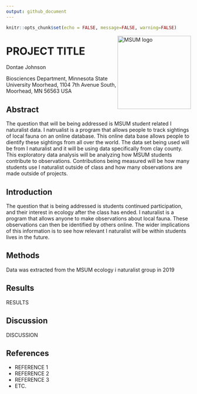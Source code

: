 ```yaml
---
output: github_document
---
```


```r
knitr::opts_chunk$set(echo = FALSE, message=FALSE, warning=FALSE)
```

<img src="https://www2.mnstate.edu/uploadedImages/Content/Marketing/logos/MSUM_Signature_Vert_Color.jpg" alt="MSUM logo" width="200" style="float:right">

# PROJECT TITLE

Dontae Johnson

Biosciences Department, Minnesota State University Moorhead, 1104 7th Avenue South, Moorhead, MN 56563 USA

## Abstract

The question that will be being addressed is MSUM student related I naturalist data. I natrualist is a program that allows people to track sightings of local fauna on an online database. This online data base allows people to dientify these sightings from all over the world. The data set being used will be from I naturalist and it will be using data specifically from clay county. This exploratory data analysis will be analyzing how MSUM students contribute to observations. Contributions being measured will be how many students use I naturalist outside of class and how many observations are made outside of projects.

## Introduction

The question that is being addressed is students continued participation, and their interest in ecology after the class has ended. I naturalist is a program that allows anyone to make observations about local fauna. These observations can then be identified by others online. The wider implications of this information is to see how relevant I naturalist will be within students lives in the future. 



## Methods
Data was extracted from the MSUM ecology i naturalist group in 2019 


## Results

RESULTS

## Discussion

DISCUSSION

## References

- REFERENCE 1
- REFERENCE 2
- REFERENCE 3
- ETC.
